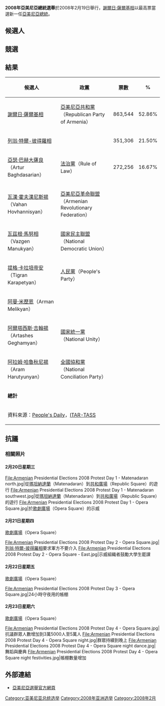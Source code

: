 '''2008年亞美尼亞總統選舉'''於2008年2月19日舉行，[[謝爾日·薩爾基相|謝爾日·薩爾基相]]以最高票當選新一任[[亞美尼亞|亞美尼亞]][[亞美尼亞總統|總統]]。

== 候選人 ==

== 競選 ==

== 結果 ==
{| class=wikitable style="text-align:right"
|-
!候選人
!政黨
!票數
!%
|-
|align=left|[[謝爾日·薩爾基相|謝爾日·薩爾基相]]
|align=left|[[亞美尼亞共和黨|亞美尼亞共和黨]]（Republican Party of Armenia）
|863,544
|52.86%
|-
|align=left|[[列翁·特爾-彼得羅相|列翁·特爾-彼得羅相]]
|
|351,306 
|21.50%
|-
|align=left|[[亞瑟·巴赫大薩良|亞瑟·巴赫大薩良]]（Artur Baghdasarian）
|align=left|[[法治黨|法治黨]]（Rule of Law）
|272,256
|16.67%
|-
|align=left|[[瓦漢·霍夫漢尼斯揚|瓦漢·霍夫漢尼斯揚]]（Vahan Hovhannisyan）
|align=left|[[亞美尼亞革命聯盟|亞美尼亞革命聯盟]]（Armenian Revolutionary Federation）
|
|
|-
|align=left|[[瓦茲根·馬努相|瓦茲根·馬努相]]（Vazgen Manukyan）
|align=left|[[國家民主聯盟|國家民主聯盟]]（National Democratic Union）
|
|
|-
|align=left|[[提格·卡拉培帝安|提格·卡拉培帝安]]（Tigran Karapetyan）
|align=left|[[人民黨_(亞美尼亞)|人民黨]]（People's Party）
|
|
|-
|align=left|[[阿曼·米歷恩|阿曼·米歷恩]]（Arman Melikyan）
|
|
|
|-
|align=left|[[阿爾塔西斯·吉翰揚|阿爾塔西斯·吉翰揚]]（Artashes Geghamyan）
|align=left|[[國家統一黨|國家統一黨]]（National Unity）
|
|
|-
|align=left|[[阿拉姆·哈魯秋尼揚|阿拉姆·哈魯秋尼揚]]（Aram Harutyunyan）
|align=left|[[全國協和黨|全國協和黨]]（National Conciliation Party）
|
|
|-
|colspan=2 align=left|'''總計'''
|
|
|-
|colspan=4 align=left|資料來源：[http://news.xinhuanet.com/english/2008-02/20/content_7637405.htm People's Daily]{{Wayback|url=http://news.xinhuanet.com/english/2008-02/20/content_7637405.htm |date=20160304001420 }}，[https://web.archive.org/web/20080308073722/http://www.itar-tass.com/eng/level2.html?NewsID=12407071&PageNum=0 ITAR-TASS]
|}

== 抗議 ==

=== 相關照片 ===
==== 2月20日星期三 ====
<gallery>
File:Armenian Presidential Elections 2008 Protest Day 1 - Matenadaran north.jpg|從[[瑪坦納達蘭|瑪坦納達蘭]]（Matenadaran）到[[共和國廣場_(葉里溫)|共和廣場]]（Republic Square）的遊行 
File:Armenian Presidential Elections 2008 Protest Day 1 - Matenadaran southwest.jpg|從[[瑪坦納達蘭|瑪坦納達蘭]]（Matenadaran）到[[共和國廣場_(葉里溫)|共和廣場]]（Republic Square）的遊行 
File:Armenian Presidential Elections 2008 Protest Day 1 - Opera Square.jpg|於[[歌劇廣場|歌劇廣場]]（Opera Square）的示威 
</gallery>
==== 2月21日星期四 ====
[[歌劇廣場|歌劇廣場]]（Opera Square）
<gallery>
File:Armenian Presidential Elections 2008 Protest Day 2 - Opera Square.jpg|[[列翁·特爾-彼得羅相|列翁·特爾-彼得羅相]]要求軍方不要介入
File:Armenian Presidential Elections 2008 Protest Day 2 - Opera Square - East.jpg|示威組織者鼓勵大學生罷課
</gallery>
==== 2月22日星期五 ====
[[歌劇廣場|歌劇廣場]]（Opera Square）
<gallery>
File:Armenian Presidential Elections 2008 Protest Day 3 - Opera Square.jpg|24小時守夜用的帳棚
</gallery>
==== 2月23日星期六 ====
[[歌劇廣場|歌劇廣場]]（Opera Square）
<gallery>
File:Armenian Presidential Elections 2008 Protest Day 4 - Opera Square.jpg|抗議群眾人數增加到3萬5000人至5萬人
File:Armenian Presidential Elections 2008 Protest Day 4 - Opera Square night.jpg|群眾持續到晚上
File:Armenian Presidential Elections 2008 Protest Day 4 - Opera Square night dance.jpg|舞蹈與慶典
File:Armenian Presidential Elections 2008 Protest Day 4 - Opera Square night festivities.jpg|帳棚數量增加
</gallery>
== 外部連結 ==
*{{hy icon}}[http://www.elections.am/Default.aspx 亞美尼亞選舉官方網頁]{{Wayback|url=http://www.elections.am/Default.aspx |date=20191110021044 }}

{{亞美尼亞選舉}}
[[Category:亚美尼亚总统选举|Category:亚美尼亚总统选举]]
[[Category:2008年亚洲选举|Category:2008年亚洲选举]]
[[Category:2008年2月|Category:2008年2月]]
